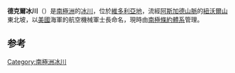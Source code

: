 {{Coord|77|28|S|162|48|E|type:glacier_source:GNIS|display=title}}

'''德克爾冰川'''（{{lang-en|Decker Glacier}}）是[[南極洲|南極洲]]的[[冰川|冰川]]，位於[[維多利亞地|維多利亞地]]，流經[[阿斯加德山脈|阿斯加德山脈]]的[[紐沃爾山|紐沃爾山]]東北坡，以[[美國|美國]]海軍的航空機械軍士長命名，現時由[[南極條約體系|南極條約體系]]管理。

==参考==
{{reflist|30em}}

{{DEFAULTSORT:Decker Glacier}}
[[Category:南極洲冰川|Category:南極洲冰川]]


{{McMurdoDryValleys-geo-stub}}